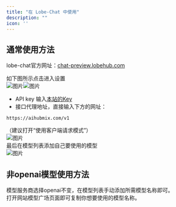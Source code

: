 ```yaml
---
title: "在 Lobe-Chat 中使用"
description: ""
icon: ''
---
```


## 通常使用方法

lobe-chat官方网址：[chat-preview.lobehub.com](https://chat-preview.lobehub.com/?utm_source=aihubmix&utm_medium=website&utm_campaign=references)  

如下图所示点击进入设置  
![图片](/media/cn/LC1.png)![图片](../media/LC2.png)  
- API key 输入[本站的Key](https://aihubmix.com/token)  
- 接口代理地址，直接输入下方的网址：
``` 
https://aihubmix.com/v1
```
（建议打开“使用客户端请求模式”）  
![图片](/media/cn/LC3.png)  
最后在模型列表添加自己要使用的模型  
![图片](/media/cn/LC4.png)

## 非openai模型使用方法

模型服务商选择openai不变，在模型列表手动添加所需模型名称即可。  
打开网站模型广场页面即可复制你想要使用的模型名称。  